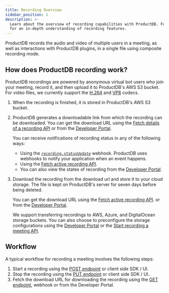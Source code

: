 ```yaml
---
title: Recording Overview
sidebar_position: 1
description: >-
  Learn about the overview of recording capabilities with ProductDB. Follow our guide
  for an in-depth understanding of recording features.
---
```


ProductDB records the audio and video of multiple users in a meeting, as well as
interactions with ProductDB plugins, in a single file using composite recording mode.

## How does ProductDB recording work?

ProductDB recordings are powered by anonymous virtual bot users who join your
meeting, record it, and then upload it to ProductDB's AWS S3 bucket. For video files,
we currently support the
[H.264](https://en.wikipedia.org/wiki/Advanced_Video_Coding) and
[VP8](https://en.wikipedia.org/wiki/VP8) codecs.

1. When the recording is finished, it is stored in ProductDB's AWS S3 bucket.
2. ProductDB generates a downloadable link from which the recording can be
   downloaded. You can get the download URL using the
   [Fetch details of a recording API](/api?v=v2#/operations/get_one_recording)
   or from the [Developer Portal](https://dev.dyte.io/).

   You can receive notifications of recording status in any of the following
   ways:

   - Using the
     [`recording.statusUpdate`](/guides/capabilities/webhooks/webhook-events#recordingstatusupdate)
     webhook. ProductDB uses webhooks to notify your application when an event
     happens.
   - Using the
     [Fetch active recording API](/api?v=v2#/operations/get_active_recording).
   - You can also view the states of recording from the
     [Developer Portal](https://dev.dyte.io/).

3. Download the recording from the download url and store it to your cloud
   storage. The file is kept on ProductDB's server for seven days before being
   deleted.

   You can get the download URL using the
   [Fetch active recording API](/api?v=v2#/operations/get_active_recording). or
   from the [Developer Portal](https://dev.dyte.io/).

   We support transferring recordings to AWS, Azure, and DigitalOcean storage
   buckets. You can also choose to preconfigure the storage configurations using
   the [Developer Portal](https://dev.dyte.io/) or the
   [Start recording a meeting API](/api/?v=v2#/operations/start_recording).

## Workflow

A typical workflow for recording a meeting involves the following steps:

1. Start a recording using the
   [POST endpoint](/api/?v=v2#/operations/start_recording) or client side SDK / UI.
2. Stop the recording using the
   [PUT endpoint](/api/?v=v2#/operations/stop_recording) or client side SDK / UI..
3. Fetch the download URL for downloading the recording using the
   [GET endpoint](/api/?v=v2#/operations/get_one_recording), webhook or from the
   Developer Portal.


<head>
  <title>Recording Overview Guide</title>
  <meta name="description" content="Learn about the overview of recording capabilities with ProductDB. Follow our guide for an in-depth understanding of recording features."/>
</head>

